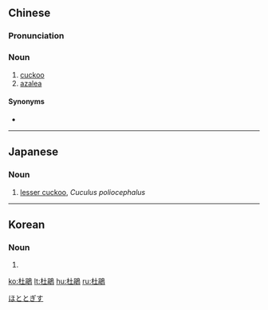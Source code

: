 {{also|杜鹃}}
==Chinese==
{{zh-forms|s=杜鹃}}

===Pronunciation===
{{zh-pron
|m=dùjuān
|c=dou6 gyun1
|mn=tō͘-koan
|cat=n
}}

===Noun===
{{zh-noun}}

# [[cuckoo]]
# [[azalea]]

====Synonyms====
* {{zh-l|布穀鳥}}

{{zh-cat|Birds}}

----

==Japanese==
{{ja-kanjitab|yomi=irr|sort=ほととぎす}}

===Noun===
{{ja-noun|ほととぎす|ホトトギス}}

# [[lesser cuckoo]], ''Cuculus poliocephalus''

[[Category:ja:Birds|ほととぎす]]

----

==Korean==
{{ko-hanjatab}}

===Noun===
{{ko-noun|hj|hangeul=두견}}

# {{hanja form of|두견|[[cuckoo]], [[azalea]]}}

[[ko:杜鵑]]
[[lt:杜鵑]]
[[hu:杜鵑]]
[[ru:杜鵑]]